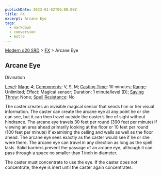 ```yaml
---
publishDate: 2023-01-02T00:00:00Z
title: FX
excerpt: Arcane Eye
tags:
  - markdown
  - conversion
  - Astro
---
```


[Modern d20 SRD](/#modernD20) > [FX](modern-d20-srd-fx-index) > Arcane Eye

## Arcane Eye

Divination

[Level](modern-d20-srd-fx-level): [Mage](modern-d20-srd-classes-advanced-mage) 4; [Components](modern-d20-srd-fx-components):
V, S, M; [Casting Time](modern-d20-srd-fx-casting-time): 10 minutes; [Range](modern-d20-srd-fx-range): Unlimited; Effect: Magical sensor;
Duration: 1 minute/level (D); [Saving Throw](modern-d20-srd-basics-saving-throws): None; [Spell Resistance](modern-d20-srd-special-abilities-spell-resistance): No

The caster creates an invisible magical sensor that sends him or her visual information. The caster can create the arcane eye at any point he or she can see, but it can then travel outside the caster’s line of sight without hindrance. The arcane eye travels 30 feet per round (300 feet per minute) if viewing an area ahead primarily looking at the floor or 10 feet per round (100 feet per minute) if examining the ceiling and walls as well as the floor ahead. The arcane eye sees exactly as the caster would see if he or she were there. The arcane eye can travel in any direction as long as the spell lasts. Solid barriers prevent the passage of an arcane eye, although it can pass through a space no smaller than 1 inch in diameter.

The caster must concentrate to use the eye. If the caster does not concentrate, the eye is inert until the caster again concentrates.

